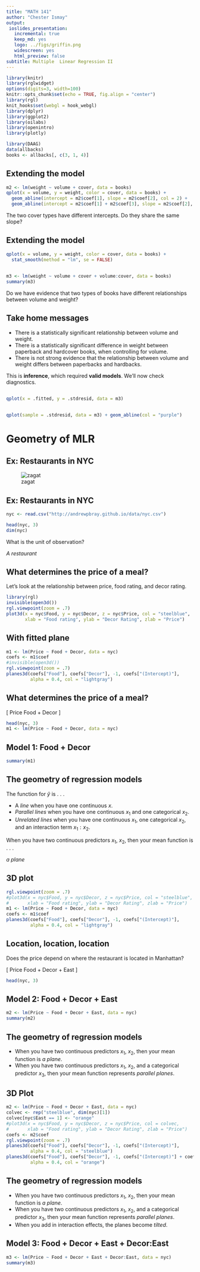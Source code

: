 ```yaml
---
title: "MATH 141"
author: "Chester Ismay"
output: 
 ioslides_presentation:
   incremental: true
   keep_md: yes
   logo: ../figs/griffin.png
   widescreen: yes
   html_preview: false
subtitle: Multiple  Linear Regression II
---
```


```r
library(knitr)
library(rglwidget)
options(digits=3, width=100)
knitr::opts_chunk$set(echo = TRUE, fig.align = "center")
library(rgl)
knit_hooks$set(webgl = hook_webgl)
library(dplyr)
library(ggplot2)
library(oilabs)
library(openintro)
library(plotly)
```

```r
library(DAAG)
data(allbacks)
books <- allbacks[, c(3, 1, 4)]
```




## Extending the model

```r
m2 <- lm(weight ~ volume + cover, data = books)
qplot(x = volume, y = weight, color = cover, data = books) +
  geom_abline(intercept = m2$coef[1], slope = m2$coef[2], col = 2) +
  geom_abline(intercept = m2$coef[1] + m2$coef[3], slope = m2$coef[2], col = 4)
```

The two cover types have different intercepts. Do they share the same slope?


## Extending the model

```r
qplot(x = volume, y = weight, color = cover, data = books) +
  stat_smooth(method = "lm", se = FALSE)
```


## {.smaller .build}

```r
m3 <- lm(weight ~ volume + cover + volume:cover, data = books)
summary(m3)
```

Do we have evidence that two types of books have different relationships
between volume and weight?


## Take home messages {.build}

- There is a statistically significant relationship between volume and weight.
- There is a statistically significant difference in weight between paperback
and hardcover books, when controlling for volume.
- There is not strong evidence that the relationship between volume and weight
differs between paperbacks and hardbacks.

This is **inference**, which required **valid models**. We'll now check diagnostics.

##

```r
qplot(x = .fitted, y = .stdresid, data = m3)
```


##

```r
qplot(sample = .stdresid, data = m3) + geom_abline(col = "purple")
```


<!--
## {.smaller}

```r
qnorm(.025)
qt(.025, df = 13)
qt(.025, df = 14)
qt(.05, df = 13)
qt(.05, df = 14)
```

-->

# Geometry of MLR


## Ex: Restaurants in NYC

![zagat](http://andrewpbray.github.io/reg/zagat.png)


## Ex: Restaurants in NYC {.build}

```r
nyc <- read.csv("http://andrewpbray.github.io/data/nyc.csv")
```

```r
head(nyc, 3)
dim(nyc)
```

What is the unit of observation?

*A restaurant*


## What determines the price of a meal?

Let's look at the relationship between price, food rating, and decor rating.

```r
library(rgl)
invisible(open3d())
rgl.viewpoint(zoom = .7)
plot3d(x = nyc$Food, y = nyc$Decor, z = nyc$Price, col = "steelblue", 
       xlab = "Food rating", ylab = "Decor Rating", zlab = "Price")
```

## With fitted plane

```r
m1 <- lm(Price ~ Food + Decor, data = nyc)
coefs <- m1$coef
#invisible(open3d())
rgl.viewpoint(zoom = .7)
planes3d(coefs["Food"], coefs["Decor"], -1, coefs["(Intercept)"],
         alpha = 0.4, col = "lightgray")
```


## What determines the price of a meal?

\[ Price \sim Food + Decor \]

```r
head(nyc, 3)
m1 <- lm(Price ~ Food + Decor, data = nyc)
```

## Model 1: Food + Decor {.smaller}

```r
summary(m1)
```


## The geometry of regression models {.build}

The function for $\hat{y}$ is . . .

- A *line* when you have one continuous $x$.
- *Parallel lines* when you have one continuous $x_1$ and one categorical $x_2$.
- *Unrelated lines* when you have one continuous $x_1$, one categorical $x_2$, 
and an interaction term $x_1 : x_2$.

When you have two continuous predictors $x_1$, $x_2$, then your mean function
is . . .

*a plane*


## 3D plot

```r
rgl.viewpoint(zoom = .7)
#plot3d(x = nyc$Food, y = nyc$Decor, z = nyc$Price, col = "steelblue", 
#       xlab = "Food rating", ylab = "Decor Rating", zlab = "Price")
m1 <- lm(Price ~ Food + Decor, data = nyc)
coefs <- m1$coef
planes3d(coefs["Food"], coefs["Decor"], -1, coefs["(Intercept)"],
         alpha = 0.4, col = "lightgray")
```


## Location, location, location

Does the price depend on where the restaurant is located in Manhattan?

\[ Price \sim Food + Decor + East \]

```r
head(nyc, 3)
```


## Model 2: Food + Decor + East {.smaller}

```r
m2 <- lm(Price ~ Food + Decor + East, data = nyc)
summary(m2)
```


## The geometry of regression models {.build}

- When you have two continuous predictors $x_1$, $x_2$, then your mean function
is *a plane*.
- When you have two continuous predictors $x_1$, $x_2$, and a categorical 
predictor $x_3$, then your mean function represents *parallel planes*.


## 3D Plot

```r
m2 <- lm(Price ~ Food + Decor + East, data = nyc)
colvec <- rep("steelblue", dim(nyc)[1])
colvec[nyc$East == 1] <- "orange"
#plot3d(x = nyc$Food, y = nyc$Decor, z = nyc$Price, col = colvec, 
#       xlab = "Food rating", ylab = "Decor Rating", zlab = "Price")
coefs <- m2$coef
rgl.viewpoint(zoom = .7)
planes3d(coefs["Food"], coefs["Decor"], -1, coefs["(Intercept)"],
         alpha = 0.4, col = "steelblue")
planes3d(coefs["Food"], coefs["Decor"], -1, coefs["(Intercept)"] + coefs["East"],
         alpha = 0.4, col = "orange")
```

## The geometry of regression models {.build}

- When you have two continuous predictors $x_1$, $x_2$, then your mean function
is *a plane*.
- When you have two continuous predictors $x_1$, $x_2$, and a categorical 
predictor $x_3$, then your mean function represents *parallel planes*.
- When you add in interaction effects, the planes become *tilted*.


## Model 3: Food + Decor + East + Decor:East {.smaller}

```r
m3 <- lm(Price ~ Food + Decor + East + Decor:East, data = nyc)
summary(m3)
```
